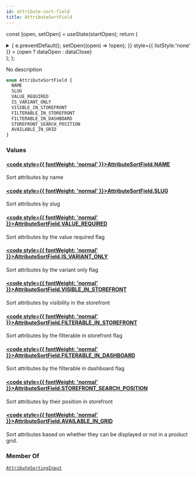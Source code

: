 ```yaml
---
id: attribute-sort-field
title: AttributeSortField
---
```






const [open, setOpen] = useState(startOpen);
return (
<details {...(open ? { open: true } : {})} className="details" style={{ border:'none', boxShadow:'none', background:'var(--ifm-background-color)' }}>
<summary
onClick={(e) => {
e.preventDefault();
setOpen((open) => !open);
}}
style={{ listStyle:'none' }} >
{open ? dataOpen : dataClose}
</summary>
{open && children}
</details>
);
};

No description

```graphql
enum AttributeSortField {
  NAME
  SLUG
  VALUE_REQUIRED
  IS_VARIANT_ONLY
  VISIBLE_IN_STOREFRONT
  FILTERABLE_IN_STOREFRONT
  FILTERABLE_IN_DASHBOARD
  STOREFRONT_SEARCH_POSITION
  AVAILABLE_IN_GRID
}
```

### Values

#### [<code style={{ fontWeight: 'normal' }}>AttributeSortField.<b>NAME</b></code>](#)

Sort attributes by name

#### [<code style={{ fontWeight: 'normal' }}>AttributeSortField.<b>SLUG</b></code>](#)

Sort attributes by slug

#### [<code style={{ fontWeight: 'normal' }}>AttributeSortField.<b>VALUE_REQUIRED</b></code>](#)

Sort attributes by the value required flag

#### [<code style={{ fontWeight: 'normal' }}>AttributeSortField.<b>IS_VARIANT_ONLY</b></code>](#)

Sort attributes by the variant only flag

#### [<code style={{ fontWeight: 'normal' }}>AttributeSortField.<b>VISIBLE_IN_STOREFRONT</b></code>](#)

Sort attributes by visibility in the storefront

#### [<code style={{ fontWeight: 'normal' }}>AttributeSortField.<b>FILTERABLE_IN_STOREFRONT</b></code>](#)

Sort attributes by the filterable in storefront flag

#### [<code style={{ fontWeight: 'normal' }}>AttributeSortField.<b>FILTERABLE_IN_DASHBOARD</b></code>](#)

Sort attributes by the filterable in dashboard flag

#### [<code style={{ fontWeight: 'normal' }}>AttributeSortField.<b>STOREFRONT_SEARCH_POSITION</b></code>](#)

Sort attributes by their position in storefront

#### [<code style={{ fontWeight: 'normal' }}>AttributeSortField.<b>AVAILABLE_IN_GRID</b></code>](#)

Sort attributes based on whether they can be displayed or not in a product grid.

### Member Of

[`AttributeSortingInput`](../../../api-reference/attributes/inputs/attribute-sorting-input.mdx) <Badge class="badge badge--secondary" text="input"/>
